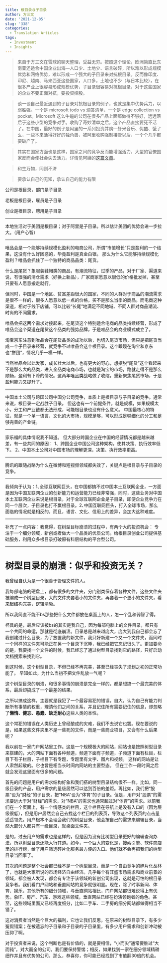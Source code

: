 ```yaml
---
title: 根目录与子目录
author: 方三文
date: '2021-12-05'
slug: '338'
categories:
  - Translation Articles
tags:
  - Investment
  - Insights
---
```


> 来自于方三文在雪球的聊天整理，受益无穷。按照这个理论，欧洲简直比东南亚还适合中国企业出海---人口少、土地少、语言破碎，所以难以形成规模优势和网络优势，难以形成一个强大的子目录来对抗根目录。反而像印度、印尼、越南、马来西亚这些国家，人口多，土地也不少（与日本比较），在很多产业上很容易形成规模优势，子目录很容易对抗根目录，对于这些国家的企业不要正面对抗，要投资控股。

> 谈一谈自己最近遇到的子目录对抗根目录的例子，也就是集中优势兵力，以弱胜强。一个是 microsoft todo vs 滴答清单，一个是 edge collection vs pocket。Microsoft 这么牛逼的公司在很多产品上面都做得不够好，远远落后于这些小型的竞争对手。收购了奇妙清单之后，这个产品直接要死不活了。在中国，最好的例子是阿里的一系列投资并购---虾米音乐、优酷、饿了么，一些本来活得好好的独角兽，被阿里收购强制接管以后，一个个几乎都要破产了。

>其实在国家方面也是这样，国家之间的竞争反而能增强活力，大型的官僚国家反而会使社会失去活力。详情见阿姨的[这篇文章](https://guanghuamao.netlify.app/2020/10/11/52/)。

> 和生万物，同则不济

> 要承认自己的无知，承认自己的能力有限


公司是根目录，部门是子目录

老板是根目录，雇员是子目录

创业是根目录，聘用是子目录

---

本地生活对于美团是根目录；对于阿里是子目录。所以估计美团的优势会进一步拉大。（用户心智）

---

唯品会是一个能够持续规模化盈利的电商公司，所谓“市值增长”只是盈利的一个结果，这没有什么好困惑的，毕竟盈利是真金白银。
那么为什么它能够持续规模化盈利？唯品会抓住了一个独特的商品品类：尾货。

什么是尾货？象服装鞋帽类的商品，有潮流特征，过季的产品，对于厂家、渠道来说，有很强的清仓需求（好换上新品），厂家商家愿意以很低的价格批发掉，甚至只要有人愿意搬走就行。

但同时，中国是一个地区、贫富差距很大的国家，不同的人群对于商品的潮流需求是很不一样的，很多人愿意以低一点的价格，买不是那么当季的商品。而电商这种渠道，相对于线下店铺，可以比较“长尾”地满足不同地域、不同人群对商品潮流、时尚的不同需求。

唯品会把这两个需求对接起来，在尾货这个特别适合电商的品类持续经营，形成了唯品会这个渠道在尾货这个品类的强势品牌，于是唯品会的商业模式成立了。

淘宝京东注意到唯品会在尾货品类的成功以后，也切入尾货市场，但只是把尾货当成一个子目录来经营，就竞争不过唯品会这个根目录。这个跟现在淘宝和京东也“拼团”，情况几乎一模一样。

当然唯品会以此发家，成长壮大以后，也有更大的野心，想摆脱“尾货”这个看起来不是那么大的品类，进入全品类电商市场，也就是淘宝的市场，路就走得不是那么顺畅，盈利有下降的情况。这两年唯品类战略做了收缩，重新聚焦尾货市场，于是盈利能力又提升了。

---

 中国本土公司与跨国公司中国分公司竞争，本质上是根目录与子目录的竞争。通常来说，根目录一定战胜子目录。
但这也有一个前提条件，就是规模，如果规模太小，分工和产业链都无法形成，可能根目录也没有什么意义。
中国最核心的特征，就是一个单一语言、文化的大市场，规模足够，可以形成足够细化的分工和足够完善的产业链。

---

家乐福的具体情况我不知道。
但大部分跨国企业在中国的经营情况都是越来越差，有一些共同的原因：
1、跨国企业中国公司这种架构，使其决策、执行效率低下。
2、中国本土公司对中国市场的理解更深，决策、执行效率更高。

---

腾讯的跟随战略为什么在微博和短视频领域都失效了，关键点是根目录与子目录的竞争。


---

我倾向于认为：1､全球互联网巨头，在中国都搞不过中国本土互联网企业，一方面是因为中国互联网企业的创新能力和运营能力已经非常强，同时，这些业务对中国本土互联网企业来说是根目录，对于全球互联网企业是子目录，即便企业竞争力在同一个层次，子目录也打不赢根目录。2､中国互联网巨头，打入全球市场，那么面临的情况就是相反的，而且，语言、文化、信用上的差异，会加大这种难度。


---

补充了一点内容：我觉得，在树型目标崩溃的过程中，有两个大的投资机会： 专注于一个细分领域，新创或者做大一个品类的优质公司。给根目录创业公司提供基础服务，利用众多根目录打破原有科层结构的平台型公司。


---

# 树型目录的崩溃：似乎和投资无关？

我曾经自认为是一个很善于管理文件的人。

我每部电脑的硬盘上，都有很多的文件夹，分门别类保存着各种文件，这些文件夹被编成一个树型目录，大的文件夹套着小的文件夹，再套着一个更小的文件夹，看来起结构完美，逻辑清晰。

所以我简直不能不bs那些把什么文件都放在桌面上的人，怎一个乱和弱智了得。

杯具的是，最后应该被bs的其实是我自己，因为每部电脑上的文件目录，都只有一个共同的命运，那就是彻底崩溃。目录总是越来越庞大，庞大到我自己都会忘了我创建过什么目录，为了放置我的新文件，我只好新建一个又一个文件夹，而同时一个同样的文件夹可能正在另一个目录下沉睡，我已经把它忘记很久了。更加要命的是，我要找一个文件的时候，我已经忘了通过树型目录找到它的路径，只好启动文档搜索来找到它。

到这时候，这个树型目录，不但已经不再完美，甚至已经丧失了规划之初的正常功能了。
早知如此，为什么当初不把文件乱放一气呢？

这个树型目录的崩溃，和很多事情的崩溃是完全一样的，都是想搞一个最完美的体系，最后却搞成了一个最差的结果。

之所以搞成这样，主要就是我犯了一个最容易犯的错误，自大，认为自己有能力判断所有事情的权重，理清他们之间的关系，并且记住所有需要记住的信息，却忽略了**懒惰、健忘、愚蠢、缺乏耐心**这些人类的本性。

这个常犯的错误在人类历史上曾经酿成的灾难，我们不去说它也罢。现在要说的是，如果这些文件夹里不是一些死的文件，而是一些商业项目，又会有什么后果呢？


我以前在一家门户网站里工作。这是一个规模极大的网站，网站也是按照树型目录来搭建的，大的网站下面有各种频道，频道下面有子频道，子频道下面有栏目，栏目下有子栏目，子栏目下有专题，专题里有文字、图片和视频。
这样的网站是让人肃然起敬的。它也曾是相当长时间内网站的主要型态。
但在工作一段时间之后就会发现这里面有很多的问题。

首先的问题是用户的需求结构好象和我们搭的树型目录结构很不一样。比如，同一级目录的产品，用户需求的量级居然可以达到百倍的差距。再比如，我们把“股票”设为“财经”的子目录，把“NBA”设为“体育”的子目录。但是，用户对“股票”的需求要远大于对“财经”的需求，对“NBA”的需求也通常超过对“体育”的需求。以前我们在一个页面上，有一个情感类的栏目，这个栏目在导航上是没有入口的（因为层级很低），但是用户居然会自己去找这个栏目的列表页，导致这个列表页的点击量遥遥领先。用户根本不会理会我们的树型目录，他会按自己的需求来编辑目录，当然大部分人都只有一级目录，就桌面文件夹。

是的，过去用户的需求也是这样的，但是因为没有比树型目录更好的编辑查询办法，所以树型目录还能大行其道。如今，一个巨大的变化是，搜索引擎、软件商店里的排行榜，给了用户筛选碎片化服务最方便的入口。他们就不会再把我们的树型目录当回事了。

其次的问题是整个社会都已经不是一个树型目录，而是一个自由竞争的碎片化丛林了，也就是大家所说的市场经济自由经济。几乎每个有旺盛市场需求和商业前景的领域，都会被人发现，都会有专注于该领域的新创公司出现，这就是可怕的根目录竞争者。我们看门户网站和垂直网站的竞争就很明显。现在，除了时事新闻、体育、娱乐，其他所有的细分领域，与垂直网站相比，门户网站都很难说得上有优势。象IT、房产、汽车、游戏这些领域，垂直网站已经在扮演领跑者的角色。甚至，这些领域里面又已经再度细分，比如二手车、二手房的细分网站都做得相当不错了。

这对消费者当然是个巨大的福利，它也让我们反思，在原来的树型目录下，有多少冤假错案；在被遗忘的子目录和子目录的子目录里，有多少用户需求和创新冲动被压抑了啊。

对于投资者来说，这个判断也是有价值的，就是要相信，“小而尖”通常要胜过“大而钝”。对大而全的公司，我们要保持警惕；相反，如果找到一家在细分领域精耕细作并且有优势的公司，那么，恭喜你，你可能已经找到了市值翻30倍的机会。